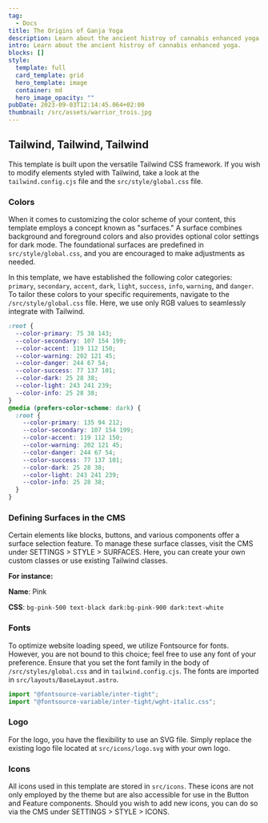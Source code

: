 ```yaml
---
tag:
  - Docs
title: The Origins of Ganja Yoga
description: Learn about the ancient histroy of cannabis enhanced yoga.
intro: Learn about the ancient histroy of cannabis enhanced yoga.
blocks: []
style:
  template: full
  card_template: grid
  hero_template: image
  container: md
  hero_image_opacity: ""
pubDate: 2023-09-03T12:14:45.064+02:00
thumbnail: /src/assets/warrior_trois.jpg
---
```


## Tailwind, Tailwind, Tailwind

This template is built upon the versatile Tailwind CSS framework. If you wish to modify elements styled with Tailwind, take a look at the `tailwind.config.cjs` file and the `src/style/global.css` file.

### Colors

When it comes to customizing the color scheme of your content, this template employs a concept known as "surfaces." A surface combines background and foreground colors and also provides optional color settings for dark mode. The foundational surfaces are predefined in `src/style/global.css`, and you are encouraged to make adjustments as needed.

In this template, we have established the following color categories: `primary`, `secondary`, `accent`, `dark`, `light`, `success`, `info`, `warning`, and `danger`. To tailor these colors to your specific requirements, navigate to the `/src/style/global.css` file. Here, we use only RGB values to seamlessly integrate with Tailwind.

```css
:root {
  --color-primary: 75 38 143;
  --color-secondary: 107 154 199;
  --color-accent: 119 112 150;
  --color-warning: 202 121 45;
  --color-danger: 244 67 54;
  --color-success: 77 137 101;
  --color-dark: 25 28 38;
  --color-light: 243 241 239;
  --color-info: 25 28 38;
}
@media (prefers-color-scheme: dark) {
  :root {
    --color-primary: 135 94 212;
    --color-secondary: 107 154 199;
    --color-accent: 119 112 150;
    --color-warning: 202 121 45;
    --color-danger: 244 67 54;
    --color-success: 77 137 101;
    --color-dark: 25 28 38;
    --color-light: 243 241 239;
    --color-info: 25 28 38;
  }
}
```

### Defining Surfaces in the CMS

Certain elements like blocks, buttons, and various components offer a surface selection feature. To manage these surface classes, visit the CMS under SETTINGS > STYLE > SURFACES. Here, you can create your own custom classes or use existing Tailwind classes.

**For instance:**

**Name**: Pink

**CSS**: `bg-pink-500 text-black dark:bg-pink-900 dark:text-white`

### Fonts

To optimize website loading speed, we utilize Fontsource for fonts. However, you are not bound to this choice; feel free to use any font of your preference. Ensure that you set the font family in the body of `/src/styles/global.css` and in `tailwind.config.cjs`. The fonts are imported in `src/layouts/BaseLayout.astro`.

```javascript
import "@fontsource-variable/inter-tight";
import "@fontsource-variable/inter-tight/wght-italic.css";
```

### Logo

For the logo, you have the flexibility to use an SVG file. Simply replace the existing logo file located at `src/icons/logo.svg` with your own logo.

### Icons

All icons used in this template are stored in `src/icons`. These icons are not only employed by the theme but are also accessible for use in the Button and Feature components. Should you wish to add new icons, you can do so via the CMS under SETTINGS > STYLE > ICONS.
